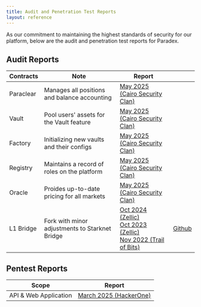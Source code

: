 ```yaml
---
title: Audit and Penetration Test Reports
layout: reference
---
```


As our commitment to maintaining the highest standards of security for our platform, below are the audit and penetration test reports for Paradex.

## Audit Reports

| Contracts | Note                                           | Report |     |
|-----------|------------------------------------------------|--------------|-----|
| Paraclear | Manages all positions and balance accounting   | <a href="https://github.com/Cairo-Security-Clan/Audit-Portfolio/blob/main/Paradex_Audit_Report.pdf">May 2025 (Cairo Security Clan)</a> | |
| Vault     | Pool users' assets for the Vault feature       | <a href="https://github.com/Cairo-Security-Clan/Audit-Portfolio/blob/main/Paradex_Audit_Report.pdf">May 2025 (Cairo Security Clan)</a> | |
| Factory   | Initializing new vaults and their configs      | <a href="https://github.com/Cairo-Security-Clan/Audit-Portfolio/blob/main/Paradex_Audit_Report.pdf">May 2025 (Cairo Security Clan)</a> | |
| Registry  | Maintains a record of roles on the platform    | <a href="https://github.com/Cairo-Security-Clan/Audit-Portfolio/blob/main/Paradex_Audit_Report.pdf">May 2025 (Cairo Security Clan)</a> | |
| Oracle    | Proides up-to-date pricing for all markets     | <a href="https://github.com/Cairo-Security-Clan/Audit-Portfolio/blob/main/Paradex_Audit_Report.pdf">May 2025 (Cairo Security Clan)</a> | |
| L1 Bridge | Fork with minor adjustments to Starknet Bridge | <a href="https://github.com/tradeparadex/paradex-docs/blob/main/fern/assets/StarkGate_Oct_2024.pdf">Oct 2024 (Zellic)</a><br /><a href="https://github.com/tradeparadex/paradex-docs/blob/main/fern/assets/StarkGate_Oct_2023.pdf">Oct 2023 (Zellic)</a> <br /> <a href="https://github.com/tradeparadex/paradex-docs/blob/main/fern/assets/Starknet_Core_Summary_Report_Sept_2022.pdf">Nov 2022 (Trail of Bits)</a> | <a href="https://github.com/tradeparadex/starkgate-contracts">Github</a> |


## Pentest Reports

| Scope                 | Report     |
|-----------------------|------------|
| API & Web Application | <a href="https://github.com/tradeparadex/paradex-docs/blob/main/fern/assets/Paradex_Penetration_Test_March_25_2025.pdf">March 2025 (HackerOne)</a> |
